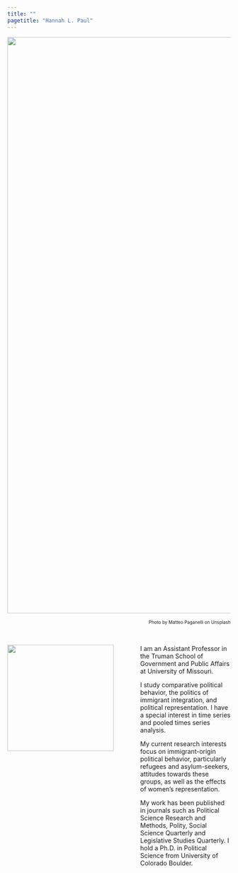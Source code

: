 ```yaml
---
title: ""
pagetitle: "Hannah L. Paul"
---
```


<img src="/Users/hlp2nf/Library/CloudStorage/Dropbox/GitHub Website/matteo-paganelli-5XJarqlwvPA-unsplash.jpg" class="inline" width="1300"/>

<div style="text-align: right"> <font size="1">Photo by Matteo Paganelli on Unsplash</font> </div>



<br /> 


<img src="/Users/hlp2nf/Library/CloudStorage/Dropbox/GitHub Website/profile.JPG" style="inline" width="240" align="left"/>

<div style="padding-left:300px">

I am an Assistant Professor in the Truman School of Government and Public Affairs at University of Missouri.

I study comparative political behavior, the politics of immigrant integration, and political representation. I have a special interest in time series and pooled times series analysis. 

My current research interests focus on immigrant-origin political behavior, particularly refugees and asylum-seekers, attitudes towards these groups, as well as the effects of women's representation. 

My work has been published in journals such as Political Science Research and Methods, Polity, Social Science Quarterly and Legislative Studies Quarterly. I hold a Ph.D. in Political Science from University of Colorado Boulder.

</div>

